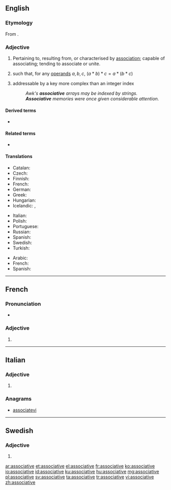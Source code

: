 ==English==

===Etymology===
From {{suffix|associate|ive|lang=en}}.

===Adjective===
{{en-adj}}

# Pertaining to, resulting from, or characterised by [[association]]; capable of associating; tending to associate or unite.
# {{context|algebra|of an operator <math> * </math>|lang=en}} such that, for any [[operand]]s <math> a, b, c </math>, <math> (a * b) * c = a * (b * c) </math>
# {{context|computing|lang=en}} addressable by a key more complex than an integer index
#: ''Awk's '''associative''' arrays may be indexed by strings.''
#: '''''Associative''' memories were once given considerable attention.''

====Derived terms====
* {{l/en|antiassociative}}

====Related terms====
* {{l/en|associative array}}

====Translations====
{{trans-top|algebraic property of an operator}}
* Catalan: {{t|ca|associatiu}}
* Czech: {{t|cs|asociativní}}
* Finnish: {{t|fi|assosiatiivinen}}
* French: {{t+|fr|associatif}}
* German: {{t+|de|assoziativ}}
* Greek: {{t+|el|προσεταιριστικός}}
* Hungarian: {{t+|hu|asszociatív}}
* Icelandic: {{t|is|tenginn|m}}, {{t|is|tengi-}}
{{trans-mid}}
* Italian: {{t|it|associativo}}
* Polish: {{t|pl|łączny}}
* Portuguese: {{t|pt|associativo}}
* Russian: {{t+|ru|ассоциати́вный|sc=Cyrl}}
* Spanish: {{t|es|asociativo}}
* Swedish: {{t+|sv|associativ}}
* Turkish: {{t|tr|birleşmeli}}
{{trans-bottom}}

{{checktrans-top}}
* Arabic: {{t-check|ar|تجميعية}}
* French: {{t+check|fr|associatif}}
* Spanish: {{t-check|es|asociativo}}
{{trans-bottom}}

----

==French==

===Pronunciation===
* {{IPA|/a.sɔ.sja.tiv/|lang=fr}}

===Adjective===
{{fr-adj-form}}

# {{feminine of|associatif|lang=fr}}

----

==Italian==

===Adjective===
{{head|it|adjective form}}

# {{feminine plural of|associativo|lang=it}}

===Anagrams===
* [[associatevi#Italian|associatevi]]

----

==Swedish==

===Adjective===
{{head|sv|adjective form}}

# {{sv-adj-form-abs-def-m|associativ}}

[[ar:associative]]
[[et:associative]]
[[el:associative]]
[[fr:associative]]
[[ko:associative]]
[[io:associative]]
[[id:associative]]
[[ku:associative]]
[[hu:associative]]
[[mg:associative]]
[[pl:associative]]
[[sv:associative]]
[[ta:associative]]
[[tr:associative]]
[[vi:associative]]
[[zh:associative]]
